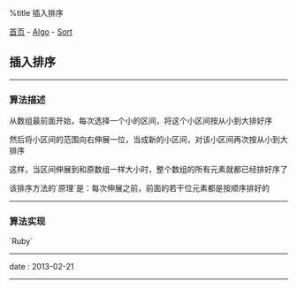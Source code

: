 %title 插入排序

[[../../../index|首页]] - [[../index|Algo]] - [[index|Sort]]
==插入排序==
----
===算法描述===

从数组最前面开始，每次选择一个小的区间，将这个小区间按从小到大排好序

然后将小区间的范围向右伸展一位，当成新的小区间，对该小区间再次按从小到大排序

这样，当区间伸展到和原数组一样大小时，整个数组的所有元素就都已经排好序了

该排序方法的`原理`是：每次伸展之前，前面的若干位元素都是按顺序排好的
----
===算法实现===

`Ruby`
{{{Ruby
<pre class="brush: ruby">
def insert_sort! (arr)

  len = arr.length      # 获取数组长度
  1.upto(len-1) do |i|  # 下标i从第二个元素开始，直到数组末尾
    i.downto(1) do |j|  # 从下标i反向迭代到第二个元素为止
      # 只要后面有元素值小于前面的元素，就交换两者的位置
      arr[j], arr[j-1] = arr[j-1], arr[j] if arr[j] < arr[j-1]
    end  # do
  end  # do

end  # function

# 测试
arr = [2, 4, 5, 6, 10, 9, 7, 8, 1, 3]
insert_sort! arr
p arr
</pre>
}}}
----
<red>date</red> : 2013-02-21
----
